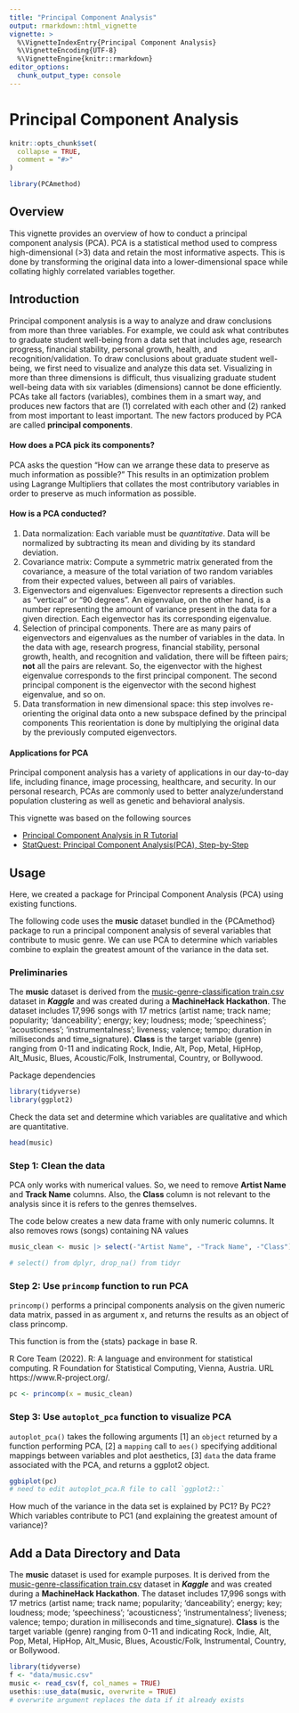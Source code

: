 ```yaml
---
title: "Principal Component Analysis"
output: rmarkdown::html_vignette
vignette: >
  %\VignetteIndexEntry{Principal Component Analysis}
  %\VignetteEncoding{UTF-8}
  %\VignetteEngine{knitr::rmarkdown}
editor_options: 
  chunk_output_type: console
---
```


# Principal Component Analysis {.unnumbered}

```r
knitr::opts_chunk$set(
  collapse = TRUE,
  comment = "#>"
)
```

```r
library(PCAmethod)
```

## Overview {.unnumbered}

This vignette provides an overview of how to conduct a principal component 
analysis (PCA). PCA is a statistical method used to compress high-dimensional 
(>3) data and retain the most informative aspects. This is done by transforming 
the original data into a lower-dimensional space while collating highly 
correlated variables together.

## Introduction {.unnumbered}

Principal component analysis is a way to analyze and draw conclusions from more than three variables. For example, we could ask what contributes to graduate student well-being from a data set that includes age, research progress, financial stability, personal growth, health, and recognition/validation. To draw conclusions about graduate student well-being, we first need to visualize and analyze this data set. Visualizing in more than three dimensions is difficult, thus visualizing graduate student well-being data with six variables (dimensions) cannot be done efficiently. PCAs take all factors (variables), combines them in a smart way, and produces new factors that are (1) correlated with each other and (2) ranked from most important to least important. The new factors produced by PCA are called **principal components**.  

#### How does a PCA pick its components? 

PCA asks the question "How can we arrange these data to preserve as much information as possible?" This results in an optimization problem using Lagrange Multipliers that collates the most contributory variables in order to preserve as much information as possible.

#### How is a PCA conducted? 

1. Data normalization: Each variable must be *quantitative*. Data will be normalized by subtracting its mean and dividing by its standard deviation. 
2. Covariance matrix: Compute a symmetric matrix generated from the covariance, a measure of the total variation of two random variables from their expected values, between all pairs of variables. 
3. Eigenvectors and eigenvalues: Eigenvector represents a direction such as "vertical" or "90 degrees". An eigenvalue, on the other hand, is a number representing the amount of variance present in the data for a given direction. Each eigenvector has its corresponding eigenvalue. 
4. Selection of principal components. There are as many pairs of eigenvectors and eigenvalues as the number of variables in the data. In the data with age, research progress, financial stability, personal growth, health, and recognition and validation, there will be fifteen pairs; **not** all the pairs are relevant. So, the eigenvector with the highest eigenvalue corresponds to the first principal component. The second principal component is the eigenvector with the second highest eigenvalue, and so on.
5.  Data transformation in new dimensional space: this step involves re-orienting the original data onto a new subspace defined by the principal components This reorientation is done by multiplying the original data by the previously computed eigenvectors.

#### Applications for PCA 
Principal component analysis has a variety of applications in our day-to-day life, including finance, image processing, healthcare, and security. In our personal research, PCAs are commonly used to better analyze/understand population clustering as well as genetic and behavioral analysis. 

This vignette was based on the following sources

* [Principal Component Analysis in R Tutorial](https://www.datacamp.com/tutorial/pca-analysis-r)
* [StatQuest: Principal Component Analysis(PCA), Step-by-Step](https://www.youtube.com/watch?v=FgakZw6K1QQ)

## Usage {.unnumbered}

Here, we created a package for Principal Component Analysis (PCA) using existing functions.

The following code uses the **music** dataset bundled in the {PCAmethod} package to run a principal component analysis of several variables that contribute to music genre. We can use PCA to determine which variables combine to explain the greatest amount of the variance in the data set. 

### Preliminaries

The **music** dataset is derived from the [music-genre-classification train.csv](https://www.kaggle.com/datasets/purumalgi/music-genre-classification/data?select=train.csv) dataset in ***Kaggle*** and was created during a **MachineHack Hackathon**. The dataset includes 17,996 songs with 17 metrics (artist name; track name; popularity; ‘danceability’; energy; key; loudness; mode; ‘speechiness’; ‘acousticness’; ‘instrumentalness’; liveness; valence; tempo; duration in milliseconds and time_signature). **Class** is the target variable (genre) ranging from 0-11 and indicating Rock, Indie, Alt, Pop, Metal, HipHop, Alt_Music, Blues, Acoustic/Folk, Instrumental, Country, or Bollywood.

Package dependencies
```r
library(tidyverse)
library(ggplot2)
```

Check the data set and determine which variables are qualitative and which are quantitative.
```r
head(music)
```

### Step 1: Clean the data

PCA only works with numerical values. So, we need to remove **Artist Name** and **Track Name** columns. Also, the **Class** column is not relevant to the analysis since it is refers to the genres themselves.

The code below creates a new data frame with only numeric columns. It also removes rows (songs) containing NA values

```r
music_clean <- music |> select(-"Artist Name", -"Track Name", -"Class") |> drop_na()

# select() from dplyr, drop_na() from tidyr
```

### Step 2: Use `princomp` function to run PCA

`princomp()` performs a principal components analysis on the given numeric data matrix, passed in as argument x, and returns the results as an object of class princomp. 

This function is from the {stats} package in base R.

R Core Team (2022). R: A language and environment for statistical computing. R Foundation
  for Statistical Computing, Vienna, Austria. URL https://www.R-project.org/.

```r
pc <- princomp(x = music_clean)
```

### Step 3: Use `autoplot_pca` function to visualize PCA

`autoplot_pca()` takes the following arguments [1] an `object` returned by a function performing PCA, [2] a `mapping` call to `aes()` specifying additional mappings between variables and plot aesthetics, [3] `data` the data frame associated with the PCA, and returns a ggplot2 object.

<cite source>

```r
ggbiplot(pc)
# need to edit autoplot_pca.R file to call `ggplot2::`
```


How much of the variance in the data set is explained by PC1? By PC2? Which variables contribute to PC1 (and explaining the greatest amount of variance)? 

## Add a Data Directory and Data

The **music** dataset is used for example purposes. It is derived from the [music-genre-classification train.csv](https://www.kaggle.com/datasets/purumalgi/music-genre-classification/data?select=train.csv) dataset in ***Kaggle*** and was created during a **MachineHack Hackathon**. The dataset includes 17,996 songs with 17 metrics (artist name; track name; popularity; ‘danceability’; energy; key; loudness; mode; ‘speechiness’; ‘acousticness’; ‘instrumentalness’; liveness; valence; tempo; duration in milliseconds and time_signature). **Class** is the target variable (genre) ranging from 0-11 and indicating Rock, Indie, Alt, Pop, Metal, HipHop, Alt_Music, Blues, Acoustic/Folk, Instrumental, Country, or Bollywood.

```r
library(tidyverse)
f <- "data/music.csv"
music <- read_csv(f, col_names = TRUE)
usethis::use_data(music, overwrite = TRUE)
# overwrite argument replaces the data if it already exists
```
